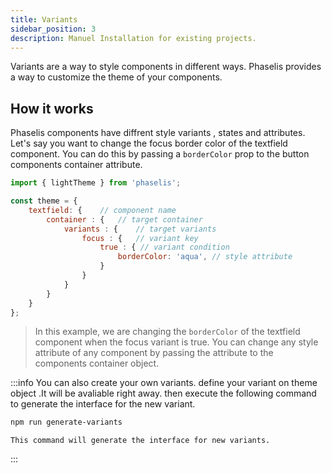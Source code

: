 ```yaml
---
title: Variants
sidebar_position: 3
description: Manuel Installation for existing projects.
---
```


Variants are a way to style components in different ways. Phaselis provides a way to customize the theme of your components.

## How it works

Phaselis components have diffrent style variants , states and attributes. Let's  say you want to change the focus border color of the textfield component. You can do this by passing a `borderColor` prop to the button components container attribute.

```jsx
import { lightTheme } from 'phaselis';

const theme = {
    textfield: {    // component name
        container : {   // target container
            variants : {    // target variants
                focus : {   // variant key
                    true : { // variant condition
                        borderColor: 'aqua', // style attribute
                    }
                }
            }
        }
    }
};
```

> In this example, we are changing the `borderColor` of the textfield component when the focus variant is true. You can change any style attribute of any component by passing the attribute to the components container object.

:::info
  You can also create your own variants. define your variant on theme object .It will be avaliable right away. then execute the following command to generate the interface for the new variant.
  
  ```bash
  npm run generate-variants
  ```
    This command will generate the interface for new variants.

:::
